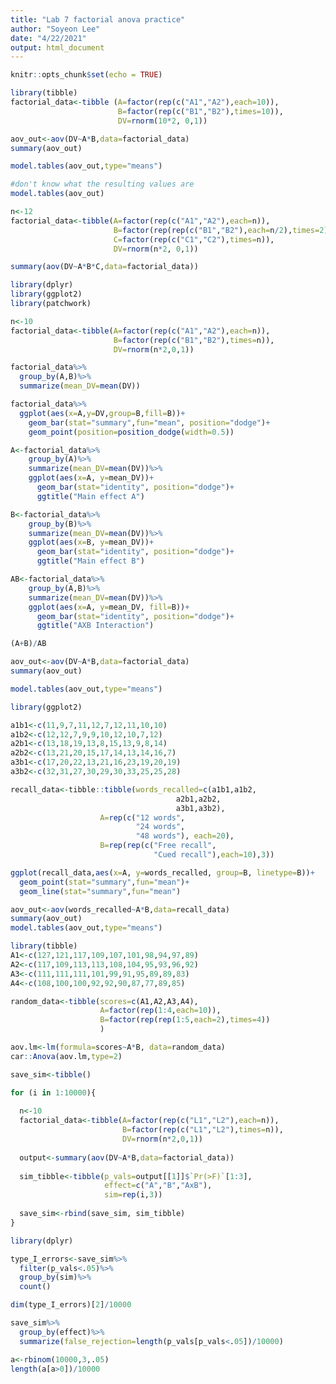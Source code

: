```yaml
---
title: "Lab 7 factorial anova practice"
author: "Soyeon Lee"
date: "4/22/2021"
output: html_document
---
```


```r
knitr::opts_chunk$set(echo = TRUE)
```

```r
library(tibble)
factorial_data<-tibble (A=factor(rep(c("A1","A2"),each=10)),
                        B=factor(rep(c("B1","B2"),times=10)),
                        DV=rnorm(10*2, 0,1))
```


```r
aov_out<-aov(DV~A*B,data=factorial_data)
summary(aov_out)
```

```r
model.tables(aov_out,type="means")

```

```r
#don't know what the resulting values are
model.tables(aov_out)
```

```r
n<-12
factorial_data<-tibble(A=factor(rep(c("A1","A2"),each=n)),
                       B=factor(rep(rep(c("B1","B2"),each=n/2),times=2)),
                       C=factor(rep(c("C1","C2"),times=n)),
                       DV=rnorm(n*2, 0,1))

summary(aov(DV~A*B*C,data=factorial_data))
```

```r
library(dplyr)
library(ggplot2)
library(patchwork)

n<-10
factorial_data<-tibble(A=factor(rep(c("A1","A2"),each=n)),
                       B=factor(rep(c("B1","B2"),times=n)),
                       DV=rnorm(n*2,0,1))

factorial_data%>%
  group_by(A,B)%>%
  summarize(mean_DV=mean(DV))

factorial_data%>%
  ggplot(aes(x=A,y=DV,group=B,fill=B))+
    geom_bar(stat="summary",fun="mean", position="dodge")+
    geom_point(position=position_dodge(width=0.5))
```

```r
A<-factorial_data%>%
    group_by(A)%>%
    summarize(mean_DV=mean(DV))%>%
    ggplot(aes(x=A, y=mean_DV))+
      geom_bar(stat="identity", position="dodge")+
      ggtitle("Main effect A")

B<-factorial_data%>%
    group_by(B)%>%
    summarize(mean_DV=mean(DV))%>%
    ggplot(aes(x=B, y=mean_DV))+
      geom_bar(stat="identity", position="dodge")+
      ggtitle("Main effect B")

AB<-factorial_data%>%
    group_by(A,B)%>%
    summarize(mean_DV=mean(DV))%>%
    ggplot(aes(x=A, y=mean_DV, fill=B))+
      geom_bar(stat="identity", position="dodge")+
      ggtitle("AXB Interaction")

(A+B)/AB

```

```r
aov_out<-aov(DV~A*B,data=factorial_data)
summary(aov_out)

model.tables(aov_out,type="means")
```
```r
library(ggplot2)

a1b1<-c(11,9,7,11,12,7,12,11,10,10)
a1b2<-c(12,12,7,9,9,10,12,10,7,12)
a2b1<-c(13,18,19,13,8,15,13,9,8,14)
a2b2<-c(13,21,20,15,17,14,13,14,16,7)
a3b1<-c(17,20,22,13,21,16,23,19,20,19)
a3b2<-c(32,31,27,30,29,30,33,25,25,28)

recall_data<-tibble::tibble(words_recalled=c(a1b1,a1b2,
                                     a2b1,a2b2,
                                     a3b1,a3b2),
                    A=rep(c("12 words",
                            "24 words",
                            "48 words"), each=20),
                    B=rep(rep(c("Free recall",
                                "Cued recall"),each=10),3))

ggplot(recall_data,aes(x=A, y=words_recalled, group=B, linetype=B))+
  geom_point(stat="summary",fun="mean")+
  geom_line(stat="summary",fun="mean")

```

```r
aov_out<-aov(words_recalled~A*B,data=recall_data)
summary(aov_out)
model.tables(aov_out,type="means")
```

```r
library(tibble)
A1<-c(127,121,117,109,107,101,98,94,97,89)
A2<-c(117,109,113,113,108,104,95,93,96,92)
A3<-c(111,111,111,101,99,91,95,89,89,83)
A4<-c(108,100,100,92,92,90,87,77,89,85)

random_data<-tibble(scores=c(A1,A2,A3,A4),
                    A=factor(rep(1:4,each=10)),
                    B=factor(rep(rep(1:5,each=2),times=4))
                    )

aov.lm<-lm(formula=scores~A*B, data=random_data)
car::Anova(aov.lm,type=2)
```

```r
save_sim<-tibble()

for (i in 1:10000){
  
  n<-10
  factorial_data<-tibble(A=factor(rep(c("L1","L2"),each=n)),
                         B=factor(rep(c("L1","L2"),times=n)),
                         DV=rnorm(n*2,0,1))
  
  output<-summary(aov(DV~A*B,data=factorial_data))
  
  sim_tibble<-tibble(p_vals=output[[1]]$`Pr(>F)`[1:3],
                     effect=c("A","B","AxB"),
                     sim=rep(i,3))
  
  save_sim<-rbind(save_sim, sim_tibble)
}
```


```r
library(dplyr)

type_I_errors<-save_sim%>%
  filter(p_vals<.05)%>%
  group_by(sim)%>%
  count()

dim(type_I_errors)[2]/10000
```
```r
save_sim%>%
  group_by(effect)%>%
  summarize(false_rejection=length(p_vals[p_vals<.05])/10000)

```

```r
a<-rbinom(10000,3,.05)
length(a[a>0])/10000

```
 
